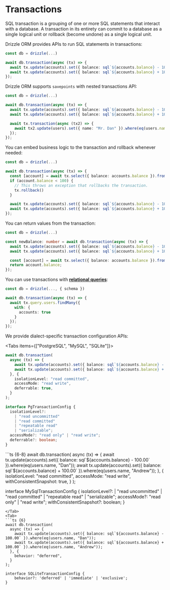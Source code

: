 
# Transactions

SQL transaction is a grouping of one or more SQL statements that interact with a database.
A transaction in its entirety can commit to a database as a single logical unit
or rollback (become undone) as a single logical unit.

Drizzle ORM provides APIs to run SQL statements in transactions:

```ts copy
const db = drizzle(...)

await db.transaction(async (tx) => {
  await tx.update(accounts).set({ balance: sql`${accounts.balance} - 100.00` }).where(eq(users.name, 'Dan'));
  await tx.update(accounts).set({ balance: sql`${accounts.balance} + 100.00` }).where(eq(users.name, 'Andrew'));
});
```

Drizzle ORM supports `savepoints` with nested transactions API:

```ts copy {7-9}
const db = drizzle(...)

await db.transaction(async (tx) => {
  await tx.update(accounts).set({ balance: sql`${accounts.balance} - 100.00` }).where(eq(users.name, 'Dan'));
  await tx.update(accounts).set({ balance: sql`${accounts.balance} + 100.00` }).where(eq(users.name, 'Andrew'));

  await tx.transaction(async (tx2) => {
    await tx2.update(users).set({ name: "Mr. Dan" }).where(eq(users.name, "Dan"));
  });
});
```

You can embed business logic to the transaction and rollback whenever needed:

```ts copy {7}
const db = drizzle(...)

await db.transaction(async (tx) => {
  const [account] = await tx.select({ balance: accounts.balance }).from(accounts).where(eq(users.name, 'Dan'));
  if (account.balance < 100) {
    // This throws an exception that rollbacks the transaction.
    tx.rollback()
  }

  await tx.update(accounts).set({ balance: sql`${accounts.balance} - 100.00` }).where(eq(users.name, 'Dan'));
  await tx.update(accounts).set({ balance: sql`${accounts.balance} + 100.00` }).where(eq(users.name, 'Andrew'));
});
```

You can return values from the transaction:

```ts copy {8}
const db = drizzle(...)

const newBalance: number = await db.transaction(async (tx) => {
  await tx.update(accounts).set({ balance: sql`${accounts.balance} - 100.00` }).where(eq(users.name, 'Dan'));
  await tx.update(accounts).set({ balance: sql`${accounts.balance} + 100.00` }).where(eq(users.name, 'Andrew'));

  const [account] = await tx.select({ balance: accounts.balance }).from(accounts).where(eq(users.name, 'Dan'));
  return account.balance;
});
```

You can use transactions with **[relational queries](/docs/rqb)**:

```ts
const db = drizzle(..., { schema })

await db.transaction(async (tx) => {
  await tx.query.users.findMany({
    with: {
      accounts: true
    }
  });
});
```





We provide dialect-specific transaction configuration APIs:

<Tabs items={["PostgreSQL", "MySQL", "SQLite"]}>
<Tab>
```ts copy {6-8}
await db.transaction(
  async (tx) => {
    await tx.update(accounts).set({ balance: sql`${accounts.balance} - 100.00` }).where(eq(users.name, "Dan"));
    await tx.update(accounts).set({ balance: sql`${accounts.balance} + 100.00` }).where(eq(users.name, "Andrew"));
  }, {
    isolationLevel: "read committed",
    accessMode: "read write",
    deferrable: true,
  }
);

interface PgTransactionConfig {
  isolationLevel?:
    | "read uncommitted"
    | "read committed"
    | "repeatable read"
    | "serializable";
  accessMode?: "read only" | "read write";
  deferrable?: boolean;
}
```
</Tab>
<Tab>
```ts {6-8}
await db.transaction(
  async (tx) => {
    await tx.update(accounts).set({ balance: sql`${accounts.balance} - 100.00` }).where(eq(users.name, "Dan"));
    await tx.update(accounts).set({ balance: sql`${accounts.balance} + 100.00` }).where(eq(users.name, "Andrew"));
  }, {
    isolationLevel: "read committed",
    accessMode: "read write",
    withConsistentSnapshot: true,
  }
);

interface MySqlTransactionConfig {
  isolationLevel?:
    | "read uncommitted"
    | "read committed"
    | "repeatable read"
    | "serializable";
  accessMode?: "read only" | "read write";
  withConsistentSnapshot?: boolean;
}
```
</Tab>
<Tab>
```ts {6}
await db.transaction(
  async (tx) => {
    await tx.update(accounts).set({ balance: sql`${accounts.balance} - 100.00` }).where(eq(users.name, "Dan"));
    await tx.update(accounts).set({ balance: sql`${accounts.balance} + 100.00` }).where(eq(users.name, "Andrew"));
  }, {
    behavior: "deferred",
  }
);

interface SQLiteTransactionConfig {
    behavior?: 'deferred' | 'immediate' | 'exclusive';
}
```
</Tab>
</Tabs>

